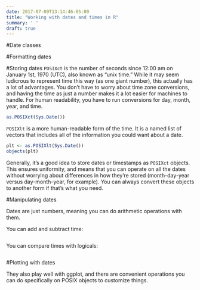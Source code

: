 ```yaml
---
date: 2017-07-09T13:14:46-05:00
title: "Working with dates and times in R"
summary: ' '
draft: true
---
```

#Date classes

#Formatting dates

#Storing dates
`POSIXct` is the number of seconds since 12:00 am on January 1st, 1970 (UTC), also known as "unix time." While it may seem ludicrous to represent time this way (as one giant number), this actually has a lot of advantages. You don't have to worry about time zone conversions, and having the time as just a number makes it a lot easier for machines to handle. For human readability, you have to run conversions for day, month, year, and time.

```r
as.POSIXct(Sys.Date())
```

`POSIXlt` is a more human-readable form of the time. It is a named list of vectors that includes all of the information you could want about a date.

```r
plt <- as.POSIXlt(Sys.Date())
objects(plt)
```

Generally, it's a good idea to store dates or timestamps as `POSIXct` objects. This ensures uniformity, and means that you can operate on all the dates without worrying about differences in how they're stored (month-day-year versus day-month-year, for example). You can always convert these objects to another form if that's what you need.

#Manipulating dates

Dates are just numbers, meaning you can do arithmetic operations with them.

You can add and subtract time:
```r

```

You can compare times with logicals:
```r

```


#Plotting with dates

They also play well with ggplot, and there are convenient operations you can do specifically on POSIX objects to customize things.